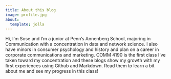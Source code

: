 ```yaml
---
title: About this blog
image: profile.jpg
about:
  template: jolla
---
```


Hi, I'm Sose and I'm a junior at Penn's Annenberg School, majoring in Communication with a concentration in data and network science. I also have minors in consumer psychology and history and plan on a career in corporate communications and marketing. COMM 4190 is the first class I've taken toward my concentration and these blogs show my growth with my first experiences using Github and Markdown. Read them to learn a bit about me and see my progress in this class!